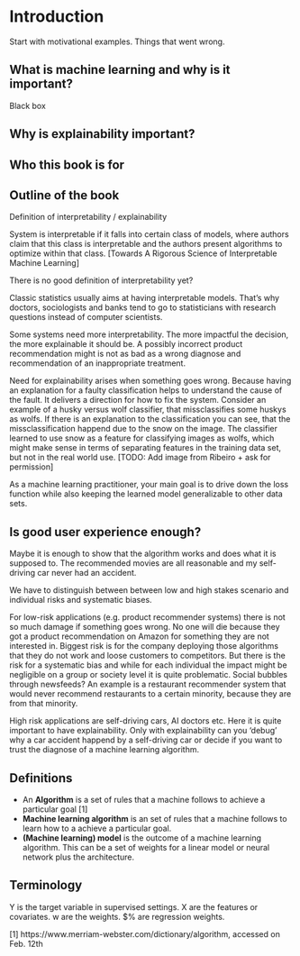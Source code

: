 \mainmatter

# Introduction {#intro}


Start with motivational examples.
Things that went wrong.

## What is machine learning and why is it important?
Black box

## Why is explainability important?

## Who this book is for

## Outline of the book



Definition of interpretability / explainability


System is interpretable if it falls into certain class of models, where authors claim that this class is interpretable and the authors present algorithms to optimize within that class. [Towards A Rigorous Science of Interpretable Machine Learning]

There is no good definition of interpretability yet?



Classic statistics usually aims at having interpretable models. That's why doctors, sociologists and banks tend to go to statisticians with research questions instead of computer scientists.



Some systems need more interpretability. The more impactful the decision, the more explainable it should be. A possibly incorrect product recommendation might is not as bad as a wrong diagnose and recommendation of an inappropriate treatment.


Need for explainability arises when something goes wrong. Because having an explanation for a faulty classification helps to understand the cause of the fault. It delivers a direction for how to fix the system. Consider an example of a husky versus wolf classifier, that missclassifies some huskys as wolfs. If there is an explanation to the classification you can see, that the missclassification happend due to the snow on the image. The classifier learned to use snow as a feature for classifying images as wolfs, which might make sense in terms of separating features in the training data set, but not in the real world use.  [TODO: Add image from Ribeiro + ask for permission]




As a machine learning practitioner, your main goal is to drive down the loss function while also keeping the learned model generalizable to other data sets.




## Is good user experience enough?
Maybe it is enough to show that the algorithm works and does what it is supposed to. The recommended movies are all reasonable and my self-driving car never had an accident.


We have to distinguish between between low and high stakes scenario and individual risks and systematic biases.


For low-risk applications (e.g. product recommender systems) there is not so much damage if something goes wrong. No one will die because they got a product recommendation on Amazon for something they are not interested in. Biggest risk is for the company deploying those algorithms that they do not work and loose customers to competitors.
But there is the risk for a systematic bias and while for each individual the impact might be negligible on a group or society level it is quite problematic. Social bubbles through newsfeeds? An example is a restaurant recommender system that would never recommend restaurants to a certain minority, because they are from that minority.

High risk applications are self-driving cars, AI doctors etc. Here it is quite important to have explainability. Only with explainability can you 'debug' why a car accident happend by a self-driving car or decide if you want to trust the diagnose of a machine learning algorithm.




## Definitions
- An **Algorithm** is a set of rules that a machine follows to achieve a particular goal [1]
- **Machine learning algorithm** is an set of rules that a machine follows to learn how to a achieve a particular goal.
- **(Machine learning) model** is the outcome of a machine learning algorithm. This can be a set of weights for a linear model or neural network plus the architecture.


## Terminology
Y is the target variable in supervised settings.
X are the features or covariates.
w are the weights.
$\beta% are regression weights. 



[1] https://www.merriam-webster.com/dictionary/algorithm, accessed on Feb. 12th
